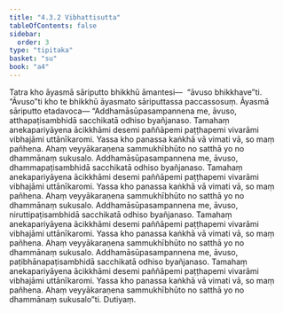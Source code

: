 ```yaml
---
title: "4.3.2 Vibhattisutta"
tableOfContents: false
sidebar:
  order: 3
type: "tipitaka"
basket: "su"
book: "a4"
---
```



<DynamicBreadcrumb />

<Division number="172" book="a4" bookNo="15" page="479">

<Paragraph number="1022" book="a4">
Tatra kho āyasmā sāriputto bhikkhū āmantesi—  “āvuso bhikkhave”ti. “Āvuso”ti kho te bhikkhū āyasmato sāriputtassa paccassosuṃ. Āyasmā sāriputto etadavoca—
</Paragraph>

<Paragraph number="1023" book="a4">
“Addhamāsūpasampannena me, āvuso, atthapaṭisambhidā sacchikatā odhiso byañjanaso. Tamahaṃ anekapariyāyena ācikkhāmi desemi paññāpemi paṭṭhapemi vivarāmi vibhajāmi uttānīkaromi. Yassa kho panassa kaṅkhā vā vimati vā, so maṃ pañhena. Ahaṃ veyyākaraṇena sammukhībhūto no satthā yo no dhammānaṃ sukusalo.
</Paragraph>

<Paragraph number="1024" book="a4">
Addhamāsūpasampannena me, āvuso, dhammapaṭisambhidā sacchikatā odhiso byañjanaso. Tamahaṃ anekapariyāyena ācikkhāmi desemi paññāpemi paṭṭhapemi vivarāmi vibhajāmi uttānīkaromi. Yassa kho panassa kaṅkhā vā vimati vā, so maṃ pañhena. Ahaṃ veyyākaraṇena sammukhībhūto no satthā yo no dhammānaṃ sukusalo.
</Paragraph>

<Paragraph number="1025" book="a4">
Addhamāsūpasampannena me, āvuso, niruttipaṭisambhidā sacchikatā odhiso byañjanaso. Tamahaṃ anekapariyāyena ācikkhāmi desemi paññāpemi paṭṭhapemi vivarāmi vibhajāmi uttānīkaromi. Yassa kho panassa kaṅkhā vā vimati vā, so maṃ pañhena. Ahaṃ veyyākaraṇena sammukhībhūto no satthā yo no dhammānaṃ sukusalo.
</Paragraph>

<Paragraph number="1026" book="a4">
Addhamāsūpasampannena me, āvuso, paṭibhānapaṭisambhidā sacchikatā odhiso byañjanaso. Tamahaṃ anekapariyāyena ācikkhāmi desemi paññāpemi paṭṭhapemi vivarāmi vibhajāmi uttānīkaromi. Yassa kho panassa kaṅkhā vā vimati vā, so maṃ pañhena. Ahaṃ veyyākaraṇena sammukhībhūto no satthā yo no dhammānaṃ sukusalo”ti.

</Paragraph>
</Division>

<Paragraph number="1027" type="center" book="a4">
Dutiyaṃ.
</Paragraph>